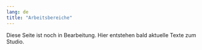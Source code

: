 ```yaml
---
lang: de
title: "Arbeitsbereiche"
---
```


::: {.callout-note}
Diese Seite ist noch in Bearbeitung. Hier entstehen bald aktuelle Texte zum Studio.
:::

